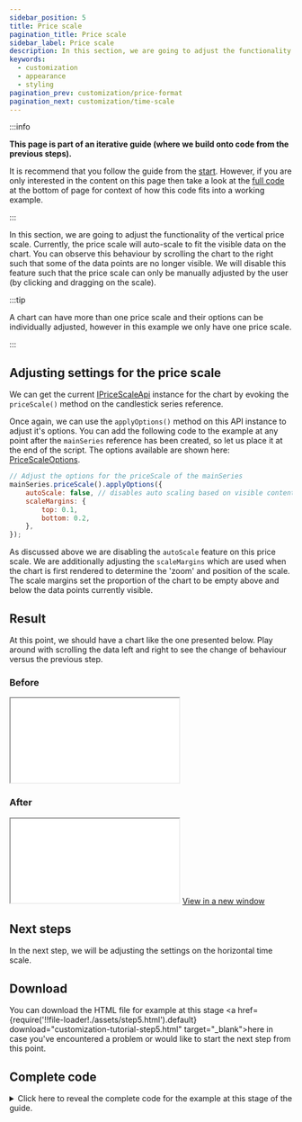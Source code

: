 ```yaml
---
sidebar_position: 5
title: Price scale
pagination_title: Price scale
sidebar_label: Price scale
description: In this section, we are going to adjust the functionality of the vertical price scale.
keywords:
  - customization
  - appearance
  - styling
pagination_prev: customization/price-format
pagination_next: customization/time-scale
---
```


:::info

**This page is part of an iterative guide (where we build onto code from the previous steps).**

It is recommend that you follow the guide from the [start](intro). However, if you are only interested in the content on this page then take a look at the [full code](#complete-code) at the bottom of page for context of how this code fits into a working example.

:::

In this section, we are going to adjust the functionality of the vertical price scale. Currently, the price scale will auto-scale to fit the visible data on the chart. You can observe this behaviour by scrolling the chart to the right such that some of the data points are no longer visible. We will disable this feature such that the price scale can only be manually adjusted by the user (by clicking and dragging on the scale).

:::tip

A chart can have more than one price scale and their options can be individually adjusted, however in this example we only have one price scale.

:::

## Adjusting settings for the price scale

We can get the current [IPriceScaleApi](/docs/api/interfaces/IPriceScaleApi) instance for the chart by evoking the `priceScale()` method on the candlestick series reference.

Once again, we can use the `applyOptions()` method on this API instance to adjust it's options. You can add the following code to the example at any point after the `mainSeries` reference has been created, so let us place it at the end of the script. The options available are shown here: [PriceScaleOptions](/docs/api/interfaces/PriceScaleOptions).

```js
// Adjust the options for the priceScale of the mainSeries
mainSeries.priceScale().applyOptions({
    autoScale: false, // disables auto scaling based on visible content
    scaleMargins: {
        top: 0.1,
        bottom: 0.2,
    },
});
```

As discussed above we are disabling the `autoScale` feature on this price scale. We are additionally adjusting the `scaleMargins` which are used when the chart is first rendered to determine the 'zoom' and position of the scale. The scale margins set the proportion of the chart to be empty above and below the data points currently visible.

## Result

At this point, we should have a chart like the one presented below. Play around with scrolling the data left and right to see the change of behaviour versus the previous step.

### Before

<iframe
    className="standalone-iframe"
    src={require('!!file-loader!./assets/step4.html').default}
></iframe>

### After

<iframe
    className="standalone-iframe"
    src={require('!!file-loader!./assets/step5.html').default}
></iframe>
<a href={require('!!file-loader!./assets/step5.html').default} target="\_blank">
    View in a new window
</a>

## Next steps

In the next step, we will be adjusting the settings on the horizontal time scale.

## Download

You can download the HTML file for example at this stage <a href={require('!!file-loader!./assets/step5.html').default} download="customization-tutorial-step5.html" target="\_blank">here</a> in case you've encountered a problem or would like to start the next step from this point.

## Complete code


<details>
<summary>
Click here to reveal the complete code for the example at this stage of the guide.
</summary>
<CodeBlock className="language-html">{code}</CodeBlock>
</details>

